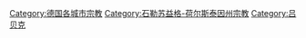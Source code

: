 [[Category:德国各城市宗教|Category:德国各城市宗教]]
[[Category:石勒苏益格-荷尔斯泰因州宗教|Category:石勒苏益格-荷尔斯泰因州宗教]]
[[Category:吕贝克|Category:吕贝克]]